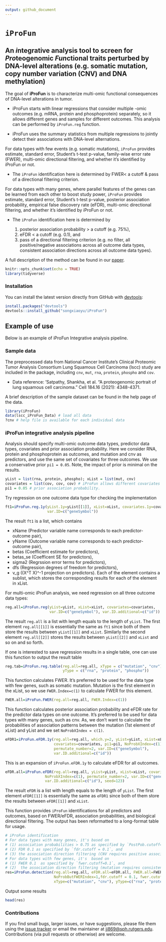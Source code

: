 ```yaml
---
output: github_document
---
```

<!-- README.md is generated from README.Rmd. Please edit that file -->

# `iProFun`

## An *i*ntegrative analysis tool to screen for *Pro*teogenomic *Fun*ctional traits perturbed by DNA-level alterations (e.g. somatic mutation, copy number variation (CNV) and DNA methylation)

The goal of **iProFun** is to characterize multi-omic functional consequences of DNA-level alterations in tumor. 

* iProFun starts with linear regressions that consider multiple -omic outcomes (e.g. mRNA, protein and phosphoprotein) separately, so it allows different genes and samples for different outcomes. This analysis can be performed by `iProFun.reg` function. 

* iProFun uses the summary statistics from multiple regressions to jointly detect their associations with DNA-level alternations.

For data types with few events (e.g. somatic mutations), `iProFun` provides estimate, standard error, Student's t-test p-value, family-wise error rate (FWER), multi-omic directional filtering, and whether it's identified by iProFun or not.

* The `iProFun` identification here is determined by FWER< a cutoff & pass of a directional filtering criterion.

For data types with many genes, where parallel features of the genes can be learned from each other to boost study power, `iProFun` provides estimate, standard error, Student's t-test p-value, posterior association probability, empirical false discovery rate (eFDR), multi-omic directional filtering, and whether it's identified by iProFun or not.

* The `iProFun`  identification here is determined by  
 
     (1) posterior association probability > a cutoff (e.g. 75%), 
     (2) eFDR < a cutoff (e.g. 0.1), and 
     (3) pass of a directional filtering criterion (e.g. no filter, all positive/negative associations across all outcome data types, consistent association directions  across all outcome data types).


A full description of the method can be found in our [paper](https://pubmed.ncbi.nlm.nih.gov/31227599/).

```r
knitr::opts_chunk$set(echo = TRUE)
library(tidyverse)
```


### Installation

You can install the latest version directly from GitHub with [devtools](https://github.com/hadley/devtools):

```R
install.packages("devtools")
devtools::install_github("songxiaoyu/iProFun")
````

## Example of use

Below is an example of iProFun Integrative analysis pipeline.  

### Sample data

The preprocessed data from National Cancer Institute's Clinical Proteomic Tumor Analysis Consortium Lung Squamous Cell Carcinoma (lscc) study are included in the package, including `cnv`, `mut`, `rna`, `protein`, `phospho` and `cov`. 

* Data reference: 'Satpathy, Shankha, et al. "A proteogenomic portrait of lung squamous cell carcinoma." Cell 184.16 (2021): 4348-4371.

A brief description of the sample dataset can be found in the help page of the data.

```r
library(iProFun)
data(lscc_iProFun_Data) # load all data
?cnv # help file is available for each individual data

```

### iProFun integrative analysis pipeline
Analysis should specify multi-omic outcome data types, predictor data types, covariates and prior association probability. Here we consider RNA, protein and phosphoprotein as outcomes, and mutation and cnv as predictors, and use the same set of covariates for three outcomes. We use a conservative prior `pi1 = 0.05`. Note, the impact of prior is minimal on the results. 
```r
yList = list(rna, protein, phospho); xList = list(mut, cnv)
covariates = list(cov, cov, cov) # iProFun allows different covariates for different regressions, and here we repeat the same covariates for simplicity
pi1 = 0.05 # prior association probability. 
```



Try regression on one outcome data type for checking the implementation
```r
ft1=iProFun.reg.1y(yList.1y=yList[[1]], xList=xList, covariates.1y=covariates[[1]],
                   var.ID=c("geneSymbol"))
```

The result `ft1` is a list, which contains 

  * xName (Predictor variable name corresponds to each predictor-outcome pair), 
  * yName (Outcome variable name corresponds to each predictor-outcome pair), 
  * betas (Coefficient estimate for predictors), 
  * betas_se (Coefficent SE for predictors), 
  * sigma2 (Regrssion error terms for predictors), 
  * dfs (Regression degrees of freedom for predictors), 
  * v_g ((X^T X)^-1 projection on predictors). 
Each of the element contains a sublist, which stores the corresponding results for each of the element in xList.

For multi-omic iProFun analysis, we need regression on all three outcome data types:

```r
reg.all=iProFun.reg(yList=yList, xList=xList, covariates=covariates,
                    var.ID=c("geneSymbol"), var.ID.additional=c("id"))
```

The result `reg.all` is a list with length equals to the length of `yList`. The first element `reg.all[[1]]` is essentially the same as `ft1` since both of them store the results between `yList[[1]]` and `xList`. Similarly the second element `reg.all[[2]]` stores the results between `yList[[2]]` and `xList` and so on and so forth.
                    
If one is interested to save regression results in a single table, one can use this function to output the result table

```r
reg.tab=iProFun.reg.table(reg.all=reg.all, xType = c("mutation", "cnv"), 
                          yType = c("rna", "protein", "phospho"))
```


This function calculates FWER. It's preferred to be used for the data type with few genes, such as somatic mutation. Mutation is the first element in the xList, so we use `FWER.Index=c(1)` to calculate FWER for this element. 

```r
FWER.all=iProFun.FWER(reg.all=reg.all, FWER.Index=c(1))
```


This function calculates posterior association probability and eFDR rate for the predictor data types on one outcome. It's preferred to be used for data types with many genes, such as cnv. As, we don't want to calculate the probabilities of association patterns between the mutation (1st element of xList) and yList and we set `NoProbXIndex = c(1)`.
```r
eFDR1=iProFun.eFDR.1y(reg.all=reg.all, which.y=2, yList=yList, xList=xList,
                      covariates=covariates, pi1=pi1, NoProbXIndex=c(1),
                      permutate_number=2, var.ID=c("geneSymbol"),
                      var.ID.additional=c("id"))
```

This is an expansion of `iProFun.eFDR.1y` to calculate eFDR for all outcomes.
```r

eFDR.all=iProFun.eFDR(reg.all=reg.all, yList=yList, xList=xList, covariates=covariates, pi1=pi1,
                  NoProbXIndex=c(1), permutate_number=2, var.ID=c("geneSymbol"),
                  var.ID.additional=c("id"), seed=123)
```

The result `eFDR` is a list with length equals to the length of `yList`. The first element `eFDR[[1]]` is essentially the same as `eFDR1` since both of them store the results between `eFDR[[1]]` and `xList`. 


This function provides `iProFun` identifications for all predictors and outcomes, based on FWER/eFDR, association probabilities, and biological directional filtering. The output has been reformatted to a long-format table for usage. 
```r

# iProFun identification
# For data types with many genes, it's based on 
# (1) association probabilities > 0.75 as specified by `PostPob.cutoff=0.75`,
# (2) FDR 0.1 as specified by `fdr.cutoff = 0.1`, and 
# (3) the association direction filtering (CNV requires positive associations as specified by the second element of`filter=c(0, 1)` ).
# For data types with few genes, it's  based on 
# (1) FWER 0.1  as specified by `fwer.cutoff=0.1`, and
# (2)  the association direction filtering (mutation requires consistent association directions as specified by the first element of`filter=c(0, 1)`).
res=iProFun.detection(reg.all=reg.all, eFDR.all=eFDR.all, FWER.all=FWER.all, filter=c(0, 1),
                      NoProbButFWERIndex=1,fdr.cutoff = 0.1, fwer.cutoff=0.1, PostPob.cutoff=0.75,
                      xType=c("mutation", "cnv"), yType=c("rna", "protein", "phospho"))

```
Output some results
```r
head(res)
```



### Contributions

If you find small bugs, larger issues, or have suggestions, please file them using the [issue tracker](https://github.com/songxiaoyu/iProFun/issues) or email the maintainer at <jj869@sph.rutgers.edu>. Contributions (via pull requests or otherwise) are welcome.

